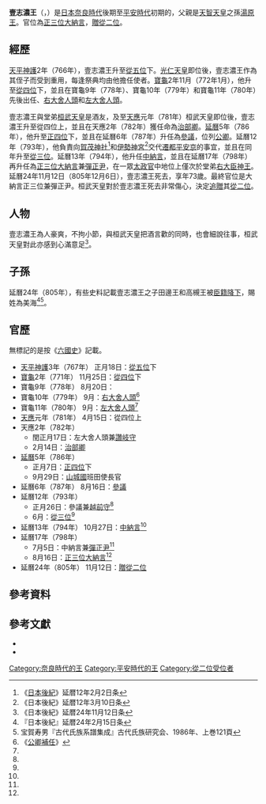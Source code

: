 {{東亞男性歷史人物
|名稱 = 壹志濃王
|身份 = {{Link-ja|王 (日本)|王 (皇族)|王}}
|國家 = 日本
|時代 = [[奈良時代|奈良時代]]後期 - [[平安時代|平安時代]]初期
|主君 = [[稱德天皇|稱德天皇]]→[[光仁天皇|光仁天皇]]→[[桓武天皇|桓武天皇]]
|屆數 =
|最高職務 = [[大納言|大納言]]
|前任 =
|繼任 = 
|圖片名稱 = 
|圖片大小 = 
|圖片說明 = 
|氏 = 
|姓 = 
|羅馬拼音 = Ichishinoō
|假名 = {{lang|ja|いちしのおう}}
|官職 = {{Link-ja|縫殿寮|縫殿寮|縫殿頭}}→[[大舍人寮|右大舍人頭]]→[[大舍人寮|左大舍人頭]]→左大舍人頭兼[[讚岐國|讚岐守]]→[[治部省|治部卿]]→[[山城國|山城國]]班田使長官→[[參議|參議]]→參議兼[[越前國|越前守]]→[[中納言|中納言]]兼[[彈正台|彈正尹]]→[[大納言|大納言]]兼彈正尹
|位階 = [[從五位|從五位]]下→[[從四位|從四位]]下→從四位上→[[正四位|正四位]]下→[[從三位|從三位]]→[[正三位|正三位]]（[[贈位|贈]][[從二位|從二位]]）
|信仰 =
|出身地 =
|世系 = 
|初名 = 
|乳名 = <!--日本、朝鮮、琉球以外人物用-->
|幼名 = 
|別名 =
|法號 = 
|院號 = 
|其他名號 = 
|出生日期 = [[天平_(聖武天皇)|天平]]5年（733年） 
|出生地點 =
|逝世日期 = [[延曆|延曆]]24年11月12日（805年12月6日）
|逝世地點 = 
|廟號 =
|諡號 =
|墓葬 = 
|祠廟 =
|父親 = [[湯原王|湯原王]]
|嫡母 = 
|母親 = 
|繼父=
|繼母=
|養父=
|養母=
|猶父= <!--日本人用-->
|烏帽子親= 
|正室 = 
|妻 = 
|繼室 =
|側室 =
|正室之父 = 
|正室之嫡母 =
|正室之母 =
|妻之父 = 
|妻之嫡母 =
|妻之母 =
|繼室之父 =
|繼室之嫡母 =
|繼室之母 =
|兄弟 = 市師王
|姊妹 = 尾張女王（[[光仁天皇|光仁天皇]][[後宮|後宮]]）
|子 = 田邊王<br>高槻王
|女 = 
|養子 = 
|養女 =
|猶子 = <!--日本人用-->
|婿養子 = <!--日本人用-->
|烏帽子子 = <!--日本人用-->
|繼子 =
|繼女 =
|其他親屬 = [[志貴皇子|志貴皇子]]（祖父）<br>[[光仁天皇|光仁天皇]]（叔父）<br>[[早良親王|早良親王]]（堂弟）<br>[[酒人內親王|酒人內親王]]（堂妹）<br>[[桓武天皇|桓武天皇]]（堂弟）
|出身 = <!---此处指科举出身--->
|功名 = 
|經歷 = 
|著作 =
|注釋 =
}}

'''壹志濃王'''（{{jpn|j=壱志濃王|hg=いちしのおう|rm=Ichishinoō}}，{{bd|733年||805年|12月6日|catIdx=Ichishinoō}}）是[[日本|日本]][[奈良時代|奈良時代]]後期至[[平安時代|平安時代]]初期的{{Link-ja|王 (日本)|王 (皇族)|王}}，父親是[[天智天皇|天智天皇]]之孫[[湯原王|湯原王]]。官位為[[正三位|正三位]][[大納言|大納言]]，[[贈位|贈]][[從二位|從二位]]。

== 經歷 ==
[[天平神護|天平神護]]2年（766年），壹志濃王升至[[從五位|從五位]]下。[[光仁天皇|光仁天皇]]即位後，壹志濃王作為其侄子而受到重用，每逢祭典均由他擔任使者。[[寶龜|寶龜]]2年11月（772年1月），他升至[[從四位|從四位]]下，並且在寶龜9年（778年）、寶龜10年（779年）和寶龜11年（780年）先後出任{{Link-ja|縫殿寮|縫殿寮|縫殿頭}}、[[大舍人寮|右大舍人頭]]和[[大舍人寮|左大舍人頭]]。

壹志濃王與堂弟[[桓武天皇|桓武天皇]]是酒友，及至[[天應_(光仁天皇)|天應]]元年（781年）桓武天皇即位後，壹志濃王升至從四位上，並且在天應2年（782年）獲任命為[[治部省|治部卿]]。[[延曆|延曆]]5年（786年），他升至[[正四位|正四位]]下，並且在延曆6年（787年）升任為[[參議|參議]]，位列[[公卿|公卿]]。延曆12年（793年），他負責向[[賀茂神社|賀茂神社]]<ref>《[[日本後紀|日本後紀]]》延暦12年2月2日条</ref>和[[伊勢神宮|伊勢神宮]]<ref>《日本後紀》延暦12年3月10日条</ref>交代[[遷都|遷都]][[平安京|平安京]]的事宜，並且在同年升至[[從三位|從三位]]。延曆13年（794年），他升任[[中納言|中納言]]，並且在延曆17年（798年）再升任為[[正三位|正三位]][[大納言|大納言]]兼[[彈正台|彈正尹]]，在一眾[[太政官|太政官]]中地位上僅次於堂弟[[右大臣|右大臣]][[神王|神王]]。延曆24年11月12日（805年12月6日），壹志濃王死去，享年73歲。最終官位是大納言正三位兼彈正尹。桓武天皇對於壹志濃王死去非常傷心，決定[[贈位|追贈]]其[[從二位|從二位]]。

== 人物 ==
壹志濃王為人豪爽，不拘小節，與桓武天皇把酒言歡的同時，也會細說往事，桓武天皇對此亦感到心滿意足<ref>《日本後紀》延暦24年11月12日条</ref>。

== 子孫 ==
延曆24年（805年），有些史料記載壹志濃王之子田邊王和高槻王被[[臣籍降下|臣籍降下]]，賜姓為美海{{Link-ja|真人 (日本)|真人|真人}}<ref>『日本後紀』延暦24年2月15日条</ref><ref>宝賀寿男『古代氏族系譜集成』古代氏族研究会、1986年、上巻121頁</ref>。

== 官歷 ==
無標記的是按《[[六國史|六國史]]》記載。
*[[天平神護|天平神護]]3年（767年） 正月18日：[[從五位|從五位]]下
*[[寶龜|寶龜]]2年（771年） 11月25日：[[從四位|從四位]]下
*寶龜9年（778年） 8月20日：{{Link-ja|縫殿寮|縫殿寮|縫殿頭}}
*寶龜10年（779年） 9月：[[大舍人寮|右大舍人頭]]<ref name="k">《[[公卿補任|公卿補任]]》</ref>
*寶龜11年（780年） 9月：[[大舍人寮|左大舍人頭]]<ref name="k" />
*[[天應_(光仁天皇)|天應]]元年（781年） 4月15日：從四位上
*天應2年（782年） 
**閏正月17日：左大舍人頭兼[[讚岐國|讚岐守]]
**2月14日：[[治部省|治部卿]]
*[[延曆|延曆]]5年（786年） 
**正月7日：[[正四位|正四位]]下
**9月29日：[[山城國|山城國]]班田使長官
*延曆6年（787年） 8月16日：[[參議|參議]]
*延曆12年（793年） 
**正月26日：參議兼[[越前國|越前守]]<ref name="k" />
**6月：[[從三位|從三位]]<ref name="k" />
*延曆13年（794年） 10月27日：[[中納言|中納言]]<ref name="k" />
*延曆17年（798年） 
**7月5日：中納言兼[[彈正台|彈正尹]]<ref name="k" />
**8月16日：[[正三位|正三位]][[大納言|大納言]]<ref name="k" />
*延曆24年（805年） 11月12日：[[贈位|贈]][[從二位|從二位]]

==參考資料==
{{reflist}}

==參考文獻== 
*{{cite book |editor={{Link-ja|宇治谷孟|宇治谷孟}} |script-title=ja:[[續日本紀|續日本紀]](下) 全現代語訳 |publisher={{Link-ja|講談社學術文庫|講談社学術文庫}} |year=1995 |isbn=978-4061590328}}
*{{cite book |editor={{Link-ja|森田悌|森田悌}} |script-title=ja:[[日本後紀|日本後紀]] （上） |publisher={{Link-ja|講談社學術文庫|講談社学術文庫}} |year=2006 |isbn=978-4061597877}}

{{DEFAULTSORT:Ichishinoō}}
[[Category:奈良時代的王|Category:奈良時代的王]]
[[Category:平安時代的王|Category:平安時代的王]]
[[Category:從二位受位者|Category:從二位受位者]]